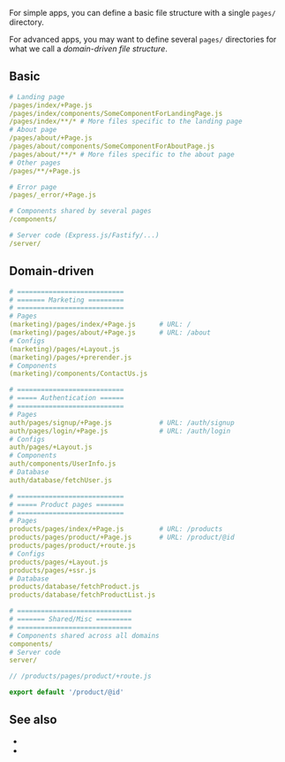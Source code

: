 
For simple apps, you can define a basic file structure with a single `pages/` directory.

For advanced apps, you may want to define several `pages/` directories for what we call a *domain-driven file structure*.


## Basic

```yaml
# Landing page
/pages/index/+Page.js
/pages/index/components/SomeComponentForLandingPage.js
/pages/index/**/* # More files specific to the landing page
# About page
/pages/about/+Page.js
/pages/about/components/SomeComponentForAboutPage.js
/pages/about/**/* # More files specific to the about page
# Other pages
/pages/**/+Page.js

# Error page
/pages/_error/+Page.js

# Components shared by several pages
/components/

# Server code (Express.js/Fastify/...)
/server/
```


## Domain-driven

```yaml
# ===========================
# ======= Marketing =========
# ===========================
# Pages
(marketing)/pages/index/+Page.js      # URL: /
(marketing)/pages/about/+Page.js      # URL: /about
# Configs
(marketing)/pages/+Layout.js
(marketing)/pages/+prerender.js
# Components
(marketing)/components/ContactUs.js

# ===========================
# ===== Authentication ======
# ===========================
# Pages
auth/pages/signup/+Page.js            # URL: /auth/signup
auth/pages/login/+Page.js             # URL: /auth/login
# Configs
auth/pages/+Layout.js
# Components
auth/components/UserInfo.js
# Database
auth/database/fetchUser.js

# ===========================
# ===== Product pages =======
# ===========================
# Pages
products/pages/index/+Page.js         # URL: /products
products/pages/product/+Page.js       # URL: /product/@id
products/pages/product/+route.js
# Configs
products/pages/+Layout.js
products/pages/+ssr.js
# Database
products/database/fetchProduct.js
products/database/fetchProductList.js

# =============================
# ======= Shared/Misc =========
# =============================
# Components shared across all domains
components/
# Server code
server/
```

```js
// /products/pages/product/+route.js

export default '/product/@id'
```


## See also

 - <Link href="/routing#filesystem-routing" />
 - <Link href="/filesystem-routing" />
